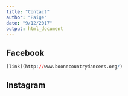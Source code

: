 ```yaml
---
title: "Contact"
author: "Paige"
date: "9/12/2017"
output: html_document
---
```


## Facebook

```r
[link](http://www.boonecountrydancers.org/)
```

## Instagram

```r

```

